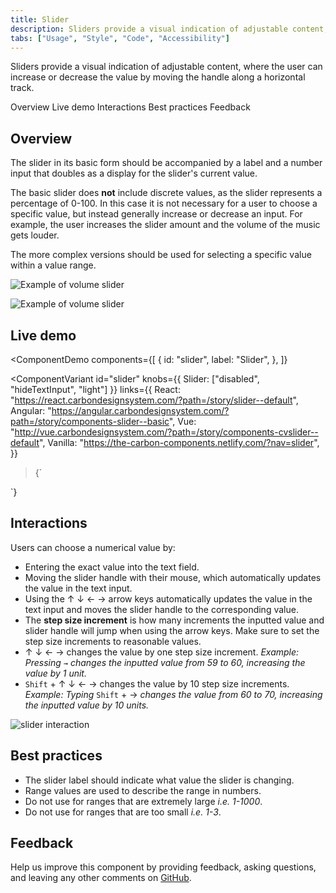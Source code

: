 ```yaml
---
title: Slider
description: Sliders provide a visual indication of adjustable content, where the user can increase or decrease the value by moving the handle along a horizontal track.
tabs: ["Usage", "Style", "Code", "Accessibility"]
---
```


<PageDescription>

Sliders provide a visual indication of adjustable content, where the user can increase or decrease the value by moving the handle along a horizontal track.

</PageDescription>

<AnchorLinks>

<AnchorLink>Overview</AnchorLink>
<AnchorLink>Live demo</AnchorLink>
<AnchorLink>Interactions</AnchorLink>
<AnchorLink>Best practices</AnchorLink>
<AnchorLink>Feedback</AnchorLink>

</AnchorLinks>

## Overview

The slider in its basic form should be accompanied by a label and a number input that doubles as a display for the slider's current value.

The basic slider does **not** include discrete values, as the slider represents a percentage of 0-100. In this case it is not necessary for a user to choose a specific value, but instead generally increase or decrease an input. For example, the user increases the slider amount and the volume of the music gets louder.

The more complex versions should be used for selecting a specific value within a value range.

<Row>
<Column colLg={8}>

![Example of volume slider](images/slider-usage-1.png)

</Column>
</Row>

<Row>
<Column colLg={8}>

![Example of volume slider](images/slider-usage-1.png)

</Column>
</Row>

## Live demo

<ComponentDemo
  components={[
    {
      id: "slider",
      label: "Slider",
    },
  ]}
>
  <ComponentVariant
    id="slider"
    knobs={{ Slider: ["disabled", "hideTextInput", "light"] }}
    links={{
      React:
        "https://react.carbondesignsystem.com/?path=/story/slider--default",
      Angular:
        "https://angular.carbondesignsystem.com/?path=/story/components-slider--basic",
      Vue:
        "http://vue.carbondesignsystem.com/?path=/story/components-cvslider--default",
      Vanilla: "https://the-carbon-components.netlify.com/?nav=slider",
    }}
  >{`
  <div className="some-container">
<Slider
  ariaLabelInput="Label for slider value"
  id="slider"
  labelText="Slider label"
  max={100}
  min={0}
  step={1}
  stepMuliplier={4}
  value={50}
/>
</div>
  `}</ComponentVariant>
</ComponentDemo>

## Interactions

Users can choose a numerical value by:

- Entering the exact value into the text field.
- Moving the slider handle with their mouse, which automatically updates the value in the text input.
- Using the ↑ ↓ ← → arrow keys automatically updates the value in the text input and moves the slider handle to the corresponding value.
- The **step size increment** is how many increments the inputted value and slider handle will jump when using the arrow keys. Make sure to set the step size increments to reasonable values.
- ↑ ↓ ← → changes the value by one step size increment. _Example: Pressing `→` changes the inputted value from 59 to 60, increasing the value by 1 unit._
- `Shift` + ↑ ↓ ← → changes the value by 10 step size increments. _Example: Typing_ `Shift` + → _changes the value from 60 to 70, increasing the inputted value by 10 units._

<Row>
<Column colLg={8}>

![slider interaction](images/slider-usage-animation-1.gif)

</Column>
</Row>

## Best practices

- The slider label should indicate what value the slider is changing.
- Range values are used to describe the range in numbers.
- Do not use for ranges that are extremely large _i.e. 1-1000_.
- Do not use for ranges that are too small _i.e. 1-3_.

## Feedback

Help us improve this component by providing feedback, asking questions, and leaving any other comments on [GitHub](https://github.com/carbon-design-system/carbon-website/issues/new?assignees=&labels=feedback&template=feedback.md).
